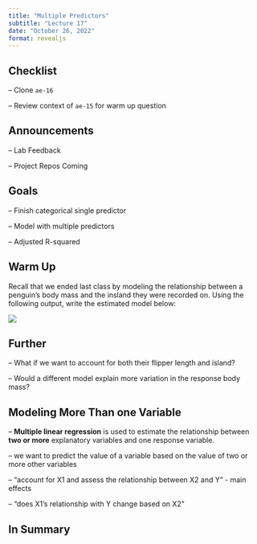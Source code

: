 ```yaml
---
title: "Multiple Predictors"
subtitle: "Lecture 17"
date: "October 26, 2022"
format: revealjs
---
```


## Checklist

-- Clone `ae-16`

-- Review context of `ae-15` for warm up question

## Announcements

-- Lab Feedback

-- Project Repos Coming

## Goals

-- Finish categorical single predictor

-- Model with multiple predictors

-- Adjusted R-squared

## Warm Up

Recall that we ended last class by modeling the relationship between a penguin's body mass and the insland they were recorded on. Using the following output, write the estimated model below:

![](images/SLRCat.png)

## Further

-- What if we want to account for both their flipper length and island?

-- Would a different model explain more variation in the response body mass?

## Modeling More Than one Variable

-- **Multiple linear regression** is used to estimate the relationship between **two or more** explanatory variables and one response variable.

-- we want to predict the value of a variable based on the value of two or more other variables

-- "account for X1 and assess the relationship between X2 and Y" - main effects

-- "does X1's relationship with Y change based on X2"

## In Summary
